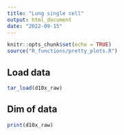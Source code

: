 ```yaml
---
title: "Lung single cell"
output: html_document
date: "2022-09-15"
---
```


```r
knitr::opts_chunk$set(echo = TRUE)
source("R_functions/pretty_plots.R")
```


## Load data
```r
tar_load(d10x_raw)
```


## Dim of data
```r
print(d10x_raw)
```



<!-- ## cell counts -->
<!-- ```{r} -->
<!-- cell_count<-function(d10x, filename){ -->
<!--   plt_count<-as.data.frame(tapply(rownames(d10x@meta.data), d10x@meta.data$Subject_Identity, length)) -->
<!--   plt_count$individual<-rownames(plt_count) -->
<!--   colnames(plt_count)<-c("cell_count","individual") -->

<!--   meta_disease<-d10x@meta.data[,c("Subject_Identity","Disease_Identity")] -->
<!--   meta_disease$Subject_Identity<-as.character(meta_disease$Subject_Identity) -->
<!--   meta_disease$Disease_Identity<-as.character(meta_disease$Disease_Identity) -->
<!--   rownames(meta_disease)<-NULL -->
<!--   meta_disease<-meta_disease[!duplicated(meta_disease),] -->
<!--   plt_count<-merge(plt_count,meta_disease , by.x="individual",by.y="Subject_Identity") -->

<!--   print(ggplot(plt_count, aes(Disease_Identity, cell_count))+ -->
<!--     geom_boxplot(fill="lightgrey")+geom_point()+ -->
<!--     theme_bw()+ylab("Total Cell Number")+th) -->
<!--   ggsave(file=paste(here("figures"),"/cell_count_plot_",filename,".pdf", sep="")) -->
<!-- } -->

<!-- cell_count(d10x_MT, "raw") -->
<!-- cell_count(d10x_QC, "QCed") -->

<!-- ``` -->


<!-- ##   Visualize QC metrics -->
<!-- Low-quality cells or empty droplets will often have very few genes -->
<!-- Cell doublets or multiplets may exhibit an aberrantly high gene count -->
<!-- nFeature number of unique genes -->
<!-- nCount number of total molecules: already filtered at min 1000 unique genes -->
<!-- from geo page -->
<!-- Cells filtered with > 12% of transcriptome from intron-spanning reads; < 20% mitochondrial origin; at least 1000 unique genes -->

<!-- ```{r} -->
<!-- ggplot(d10x_MT@meta.data, aes(nCount_RNA,nFeature_RNA,colour=percent.mt)) +  -->
<!--     geom_point() +  -->
<!--     scale_color_gradientn(colors=c("black","blue","green2","red","yellow"),name="Percent\nMitochondrial") + -->
<!--     geom_hline(yintercept = 500) + xlab("Number of Total Molecules\n(nCount) ")+ylab("Number of Unique Genes\n(nFeature)")+ -->
<!--     geom_hline(yintercept = 6000) +theme_bw()+th -->
<!--   ggsave(file=here("figures/QC_plot.pdf")) -->
<!-- ``` -->
